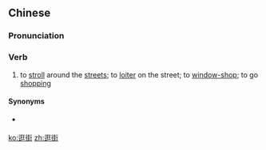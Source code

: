 ==Chinese==
{{zh-forms}}

===Pronunciation===
{{zh-pron
|m=guàngjiē
|c=gwaang6 gaai1
|cat=v
}}

===Verb===
{{zh-verb}}

# to [[stroll]] around the [[street]]s; to [[loiter]] on the street; to [[window-shop]]; to go [[shopping]]

====Synonyms====
* {{qual|Cantonese}} {{zh-l|行街}}

[[ko:逛街]]
[[zh:逛街]]